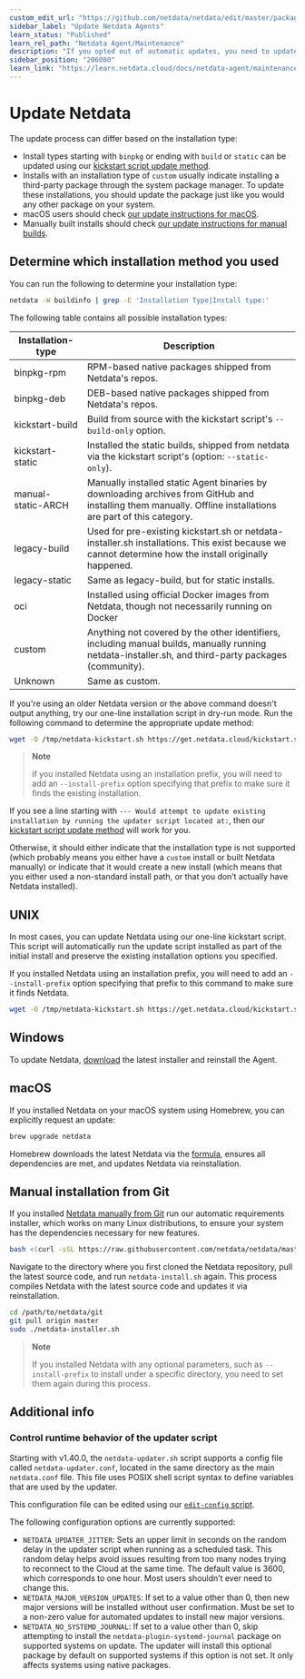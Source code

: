 ```yaml
---
custom_edit_url: "https://github.com/netdata/netdata/edit/master/packaging/installer/UPDATE.md"
sidebar_label: "Update Netdata Agents"
learn_status: "Published"
learn_rel_path: "Netdata Agent/Maintenance"
description: "If you opted out of automatic updates, you need to update your Netdata Agent to the latest nightly or stable version."
sidebar_position: "206080"
learn_link: "https://learn.netdata.cloud/docs/netdata-agent/maintenance/update-netdata-agents"
---
```


# Update Netdata

The update process can differ based on the installation type:

- Install types starting with `binpkg` or ending with `build` or `static` can be updated using our [kickstart script update method](#unix).
- Installs with an installation type of `custom` usually indicate installing a third-party package through the system package manager. To update these installations, you should update the package just like you would any other package on your system.
- macOS users should check [our update instructions for macOS](#macos).
- Manually built installs should check [our update instructions for manual builds](#manual-installation-from-git).

## Determine which installation method you used

You can run the following to determine your installation type:

```bash
netdata -W buildinfo | grep -E 'Installation Type|Install type:'
```

The following table contains all possible installation types:

| Installation-type  | Description                                                                                                                                                 |
|--------------------|-------------------------------------------------------------------------------------------------------------------------------------------------------------|
| binpkg-rpm         | RPM-based native packages shipped from Netdata's repos.                                                                                                     |
| binpkg-deb         | DEB-based native packages shipped from Netdata's repos.                                                                                                     |
| kickstart-build    | Build from source with the kickstart script's `--build-only` option.                                                                                        |
| kickstart-static   | Installed the static builds, shipped from netdata via the kickstart script's (option: `--static-only`).                                                     |
| manual-static-ARCH | Manually installed static Agent binaries by downloading archives from GitHub and installing them manually. Offline installations are part of this category. |
| legacy-build       | Used for pre-existing kickstart.sh or netdata-installer.sh installations. This exist because we cannot determine how the install originally happened.       |
| legacy-static      | Same as legacy-build, but for static installs.                                                                                                              |
| oci                | Installed using official Docker images from Netdata, though not necessarily running on Docker                                                               |
| custom             | Anything not covered by the other identifiers, including manual builds, manually running netdata-installer.sh, and third-party packages (community).        |
| Unknown            | Same as custom.                                                                                                                                             |

If you're using an older Netdata version or the above command doesn't output anything, try our one-line installation script in dry-run mode. Run the following command to determine the appropriate update method:

```bash
wget -O /tmp/netdata-kickstart.sh https://get.netdata.cloud/kickstart.sh && sh /tmp/netdata-kickstart.sh --dry-run
```

> **Note**
>
> if you installed Netdata using an installation prefix, you will need to add an `--install-prefix` option specifying that prefix to make sure it finds the existing installation.

If you see a line starting with `--- Would attempt to update existing installation by running the updater script located at:`, then our [kickstart script update method](#unix) will work for you.

Otherwise, it should either indicate that the installation type is not supported (which probably means you either have a `custom` install or built Netdata manually) or indicate that it would create a new install (which means that you either used a non-standard install path, or that you don’t actually have Netdata installed).

## UNIX

In most cases, you can update Netdata using our one-line kickstart script. This script will automatically
run the update script installed as part of the initial install and preserve the existing installation options you specified.

If you installed Netdata using an installation prefix, you will need to add an `--install-prefix` option specifying that prefix to this command to make sure it finds Netdata.

```bash
wget -O /tmp/netdata-kickstart.sh https://get.netdata.cloud/kickstart.sh && sh /tmp/netdata-kickstart.sh
```

## Windows

To update Netdata, [download](/packaging/windows/WINDOWS_INSTALLER.md#download-the-msi-installer) the latest installer and reinstall the Agent.

## macOS

If you installed Netdata on your macOS system using Homebrew, you can explicitly request an update:

```bash
brew upgrade netdata
```

Homebrew downloads the latest Netdata via the [formula](https://github.com/Homebrew/homebrew-core/blob/master/Formula/n/netdata.rb), ensures all dependencies are met, and updates Netdata via reinstallation.

## Manual installation from Git

If you installed [Netdata manually from Git](/packaging/installer/methods/manual.md) run our automatic requirements installer, which works on many Linux distributions, to ensure your system has the dependencies necessary for new features.

```bash
bash <(curl -sSL https://raw.githubusercontent.com/netdata/netdata/master/packaging/installer/install-required-packages.sh)
```

Navigate to the directory where you first cloned the Netdata repository, pull the latest source code, and run `netdata-install.sh` again. This process compiles Netdata with the latest source code and updates it via reinstallation.

```bash
cd /path/to/netdata/git
git pull origin master
sudo ./netdata-installer.sh
```

> **Note**
>
> If you installed Netdata with any optional parameters, such as `--install-prefix` to install under a specific directory, you need to set them again during this process.

## Additional info

### Control runtime behavior of the updater script

Starting with v1.40.0, the `netdata-updater.sh` script supports a config file called `netdata-updater.conf`, located in the same directory as the main `netdata.conf` file. This file uses POSIX shell script syntax to define variables that are used by the updater.

This configuration file can be edited using our [`edit-config` script](/docs/netdata-agent/configuration/README.md).

The following configuration options are currently supported:

- `NETDATA_UPDATER_JITTER`: Sets an upper limit in seconds on the random delay in the updater script when running as a scheduled task. This random delay helps avoid issues resulting from too many nodes trying to reconnect to the Cloud at the same time. The default value is 3600, which corresponds to one hour. Most users shouldn’t ever need to change this.
- `NETDATA_MAJOR_VERSION_UPDATES`: If set to a value other than 0, then new major versions will be installed without user confirmation. Must be set to a non-zero value for automated updates to install new major versions.
- `NETDATA_NO_SYSTEMD_JOURNAL`: If set to a value other than 0, skip attempting to install the  `netdata-plugin-systemd-journal` package on supported systems on update. The updater will install this optional package by default on supported systems if this option is not set. It only affects systems using native packages.
